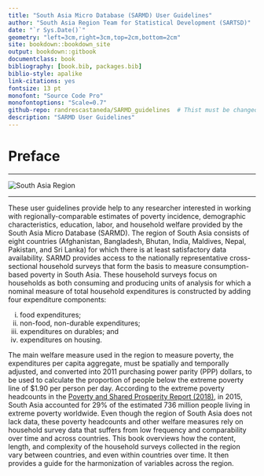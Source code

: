 --- 
title: "South Asia Micro Database (SARMD) User Guidelines" 
author: "South Asia Region Team for Statistical Development (SARTSD)" 
date: "`r Sys.Date()`" 
geometry: "left=3cm,right=3cm,top=2cm,bottom=2cm" 
site: bookdown::bookdown_site 
output: bookdown::gitbook 
documentclass: book 
bibliography: [book.bib, packages.bib] 
biblio-style: apalike 
link-citations: yes 
fontsize: 13 pt 
monofont: "Source Code Pro" 
monofontoptions: "Scale=0.7" 
github-repo: randrescastaneda/SARMD_guidelines  # Thist must be changed to an official GIT repo
description: "SARMD User Guidelines" 
--- 

# Preface {-}
***

![](figures/sarmap.png "South Asia Region")

***
These user guidelines provide help to any researcher interested in working with regionally-comparable estimates of poverty incidence, demographic characteristics, education, labor, and household welfare provided by the South Asia Micro Database (SARMD). The region of South Asia consists of eight countries (Afghanistan, Bangladesh, Bhutan, India, Maldives, Nepal, Pakistan, and Sri Lanka) for which there is at least satisfactory data availability. SARMD provides access to the nationally representative cross-sectional household surveys that form the basis to measure consumption-based poverty in South Asia. These household surveys focus on households as both consuming and producing units of analysis for which a nominal measure of total household expenditures is constructed by adding four expenditure components:

i. food expenditures; 
ii. non-food, non-durable expenditures; 
iii. expenditures on durables; and
iv. expenditures on housing. 

The main welfare measure used in the region to measure poverty, the expenditures per capita aggregate, must be spatially and temporally adjusted, and converted into 2011 purchasing power parity (PPP) dollars, to be used to calculate the proportion of people below the extreme poverty line of $1.90 per person per day. According to the extreme poverty headcounts in the [Poverty and Shared Prosperity Report (2018)](http://www.worldbank.org/en/publication/poverty-and-shared-prosperity), in 2015, South Asia accounted for 29% of the estimated 736 million people living in extreme poverty worldwide. Even though the region of South Asia does not lack data, these poverty headcounts and other welfare measures rely on household survey data that suffers from low frequency and comparability over time and across countries. This book overviews how the content, length, and complexity of the household surveys collected in the region vary between countries, and even within countries over time. It then provides a guide for the harmonization of variables across the region.

